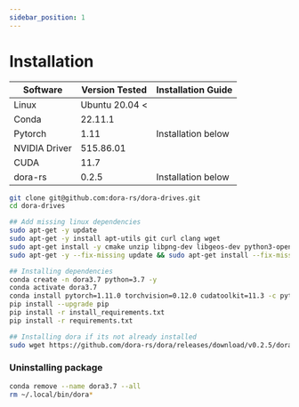 ```yaml
---
sidebar_position: 1
---
```



# Installation

|Software|Version Tested|Installation Guide|
|--------|-------|------------------|
|Linux|Ubuntu 20.04 <||
|Conda|22.11.1||
|Pytorch|1.11|Installation below|
|NVIDIA Driver|515.86.01||
|CUDA|11.7||
|dora-rs|0.2.5|Installation below|

```bash
git clone git@github.com:dora-rs/dora-drives.git
cd dora-drives

## Add missing linux dependencies
sudo apt-get -y update 
sudo apt-get -y install apt-utils git curl clang wget
sudo apt-get install -y cmake unzip libpng-dev libgeos-dev python3-opencv libomp-dev
sudo apt-get -y --fix-missing update && sudo apt-get install --fix-missing -y libcudnn8 libqt5core5a libeigen3-dev cmake qtbase5-dev libpng16-16 libtiff5 python3-tk libgeos-dev build-essential libopenblas-dev libssl-dev 

## Installing dependencies
conda create -n dora3.7 python=3.7 -y
conda activate dora3.7
conda install pytorch=1.11.0 torchvision=0.12.0 cudatoolkit=11.3 -c pytorch -y
pip install --upgrade pip
pip install -r install_requirements.txt
pip install -r requirements.txt

## Installing dora if its not already installed
sudo wget https://github.com/dora-rs/dora/releases/download/v0.2.5/dora-v0.2.5-x86_64-Linux.zip && sudo unzip dora-v0.2.5-x86_64-Linux.zip -d /usr/local/bin 
``` 


### Uninstalling package

```bash
conda remove --name dora3.7 --all
rm ~/.local/bin/dora*
```
